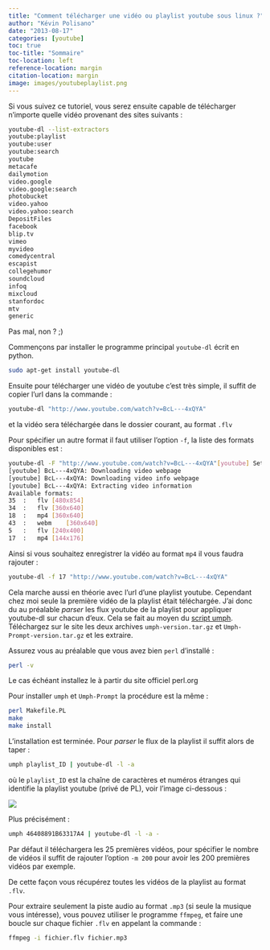 ```yaml
---
title: "Comment télécharger une vidéo ou playlist youtube sous linux ?"
author: "Kévin Polisano"
date: "2013-08-17"
categories: [youtube]
toc: true
toc-title: "Sommaire"
toc-location: left
reference-location: margin
citation-location: margin
image: images/youtubeplaylist.png
---
```


Si vous suivez ce tutoriel, vous serez ensuite capable de télécharger n'importe quelle vidéo provenant des sites suivants :

```bash
youtube-dl --list-extractors
youtube:playlist
youtube:user
youtube:search
youtube
metacafe
dailymotion
video.google
video.google:search
photobucket
video.yahoo
video.yahoo:search
DepositFiles
facebook
blip.tv
vimeo
myvideo
comedycentral
escapist
collegehumor
soundcloud
infoq
mixcloud
stanfordoc
mtv
generic
```

Pas mal, non ? ;)

Commençons par installer le programme principal `youtube-dl` écrit en python.

```bash
sudo apt-get install youtube-dl
```

Ensuite pour télécharger une vidéo de youtube c'est très simple, il suffit de copier l'url dans la commande :

```bash
youtube-dl "http://www.youtube.com/watch?v=BcL---4xQYA"
```

et la vidéo sera téléchargée dans le dossier courant, au format `.flv`

Pour spécifier un autre format il faut utiliser l'option `-f`, la liste des formats disponibles est :

```bash
youtube-dl -F "http://www.youtube.com/watch?v=BcL---4xQYA"[youtube] Setting language
[youtube] BcL---4xQYA: Downloading video webpage
[youtube] BcL---4xQYA: Downloading video info webpage
[youtube] BcL---4xQYA: Extracting video information
Available formats:
35	:	flv	[480x854]
34	:	flv	[360x640]
18	:	mp4	[360x640]
43	:	webm	[360x640]
5	:	flv	[240x400]
17	:	mp4	[144x176]
```

Ainsi si vous souhaitez enregistrer la vidéo au format `mp4` il vous faudra rajouter :

```bash
youtube-dl -f 17 "http://www.youtube.com/watch?v=BcL---4xQYA"
```

Cela marche aussi en théorie avec l'url d'une playlist youtube. Cependant chez moi seule la première vidéo de la playlist était téléchargée. J'ai donc du au préalable _parser_ les flux youtube de la playlist pour appliquer youtube-dl sur chacun d'eux. Cela se fait au moyen du [script umph](http://code.google.com/p/umph/). Téléchargez sur le site les deux archives `umph-version.tar.gz` et `Umph-Prompt-version.tar.gz` et les extraire.

Assurez vous au préalable que vous avez bien `perl` d'installé :

```bash
perl -v
```

Le cas échéant installez le à partir du site officiel perl.org

Pour installer `umph` et `Umph-Prompt` la procédure est la même :

```bash
perl Makefile.PL
make
make install
```

L'installation est terminée. Pour _parser_ le flux de la playlist il suffit alors de taper :

```bash
umph playlist_ID | youtube-dl -l -a
```

où le `playlist_ID` est la chaîne de caractères et numéros étranges qui identifie la playlist youtube (privé de PL), voir l'image ci-dessous :

![](images/Workspace-1_522.png)

Plus précisément :

```bash
umph 46408891B63317A4 | youtube-dl -l -a -
```

Par défaut il téléchargera les 25 premières vidéos, pour spécifier le nombre de vidéos il suffit de rajouter l'option `-m 200` pour avoir les 200 premières vidéos par exemple.

De cette façon vous récupérez toutes les vidéos de la playlist au format `.flv`.

Pour extraire seulement la piste audio au format `.mp3` (si seule la musique vous intéresse), vous pouvez utiliser le programme `ffmpeg`, et faire une boucle sur chaque fichier `.flv` en appelant la commande :

```bash
ffmpeg -i fichier.flv fichier.mp3
```
